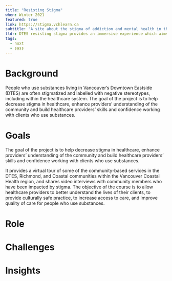 ```yaml
---
title: "Resisting Stigma"
when: Winter 2021
featured: true
link: https://stigma.vchlearn.ca
subtitle: "A site about the stigma of addiction and mental health in the Downtown Eastside of Vancouver, BC."
tldr: DTES resist­ing stig­ma pro­vides an immer­sive expe­ri­ence which aims to decrease stig­ma in health­care, enhance providers’ under­stand­ing of the com­mu­ni­ty and build health­care providers’ skills and con­fi­dence work­ing with clients from the DTES.
tags:
  - nuxt
  - sass
---
```


# Background

People who use substances living in Vancouver’s Downtown Eastside (DTES) are often stigmatized and labelled with negative stereotypes, including within the healthcare system. The goal of the project is to help decrease stigma in healthcare, enhance providers’ understanding of the community and build healthcare providers’ skills and confidence working with clients who use substances.

# Goals

The goal of the project is to help decrease stigma in healthcare, enhance providers’ understanding of the community and build healthcare providers’ skills and confidence working with clients who use substances.

It provides a virtual tour of some of the community-based services in the DTES, Richmond, and Coastal communities within the Vancouver Coastal Health region, and shares video interviews with community members who have been impacted by stigma. The objective of the course is to allow healthcare providers to better understand the lives of their clients, to provide culturally safe practice, to increase access to care, and improve quality of care for people who use substances.

# Role

# Challenges

# Insights

